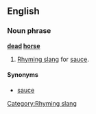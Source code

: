 ==English==
===Noun phrase===
'''[[dead]] [[horse]]'''

#[[Rhyming slang]] for [[sauce]].<!-- definitely used in Australia, not sure about Britain -->

====Synonyms====
*[[sauce]]

[[Category:Rhyming slang]]